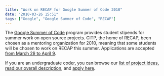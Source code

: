 ```yaml
---
title: "Work on RECAP for Google Summer of Code 2010"
date: "2010-03-26 15:51"
tags: ["Google", "Google Summer of Code", "RECAP"]
---
```


The [Google Summer of Code](http://code.google.com/soc/) program
provides student stipends for summer work on open source projects. CITP,
the home of RECAP, been chosen as a mentoring organization for 2010,
meaning that some students will be chosen to work on RECAP this summer.
Applications are accepted [from March 29 to April
9](http://socghop.appspot.com/document/show/gsoc_program/google/gsoc2010/faqs#timeline).

If you are an undergraduate coder, you can browse our [list of project
ideas](http://sites.google.com/site/citpgsoc/), [read our overall
description](http://socghop.appspot.com/gsoc/org/show/google/gsoc2010/princetoncitp),
and [apply here](http://socghop.appspot.com/).

